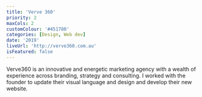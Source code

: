 ```yaml
---
title: 'Verve 360'
priority: 2
maxCols: 2
customColour: '#451780'
categories: [Design, Web dev]
date: '2019'
liveUrl: 'http://verve360.com.au'
isFeatured: false
---
```


Verve360 is an innovative and energetic marketing agency with a wealth of experience across branding, strategy and consulting. I worked with the founder to update their visual language and design and develop their new website.
